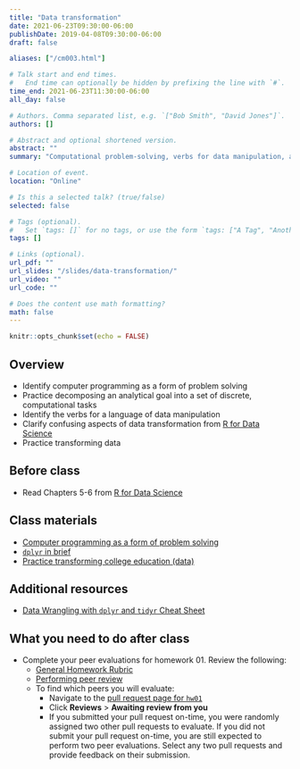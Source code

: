 ```yaml
---
title: "Data transformation"
date: 2021-06-23T09:30:00-06:00
publishDate: 2019-04-08T09:30:00-06:00
draft: false

aliases: ["/cm003.html"]

# Talk start and end times.
#   End time can optionally be hidden by prefixing the line with `#`.
time_end: 2021-06-23T11:30:00-06:00
all_day: false

# Authors. Comma separated list, e.g. `["Bob Smith", "David Jones"]`.
authors: []

# Abstract and optional shortened version.
abstract: ""
summary: "Computational problem-solving, verbs for data manipulation, and practice transforming data frames using dplyr."

# Location of event.
location: "Online"

# Is this a selected talk? (true/false)
selected: false

# Tags (optional).
#   Set `tags: []` for no tags, or use the form `tags: ["A Tag", "Another Tag"]` for one or more tags.
tags: []

# Links (optional).
url_pdf: ""
url_slides: "/slides/data-transformation/"
url_video: ""
url_code: ""

# Does the content use math formatting?
math: false
---
```


```r
knitr::opts_chunk$set(echo = FALSE)
```

## Overview

* Identify computer programming as a form of problem solving
* Practice decomposing an analytical goal into a set of discrete, computational tasks
* Identify the verbs for a language of data manipulation
* Clarify confusing aspects of data transformation from [R for Data Science](http://r4ds.had.co.nz/transform.html)
* Practice transforming data

## Before class

* Read Chapters 5-6 from [R for Data Science](http://r4ds.had.co.nz/)

## Class materials

* [Computer programming as a form of problem solving](/notes/problem-solving/)
* [`dplyr` in brief](/notes/dplyr/)
* [Practice transforming college education (data)](/notes/transform-college/)

## Additional resources

* [Data Wrangling with `dplyr` and `tidyr` Cheat Sheet](https://www.rstudio.com/wp-content/uploads/2015/02/data-wrangling-cheatsheet.pdf)

## What you need to do after class

* Complete your peer evaluations for homework 01. Review the following:
    * [General Homework Rubric](/faq/homework-evaluations/)
    * [Performing peer review](/faq/peer-evaluations/)
    * To find which peers you will evaluate:
        * Navigate to the [pull request page for `hw01`](https://github.com/cfss-su21/hw01/pulls)
        * Click **Reviews** > **Awaiting review from you**
        * If you submitted your pull request on-time, you were randomly assigned two other pull requests to evaluate. If you did not submit your pull request on-time, you are still expected to perform two peer evaluations. Select any two pull requests and provide feedback on their submission.
